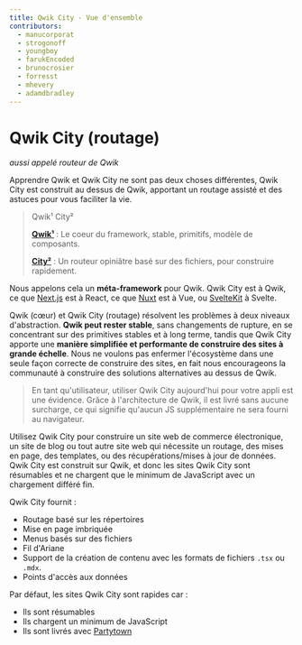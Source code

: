 ```yaml
---
title: Qwik City - Vue d'ensemble
contributors:
  - manucorporat
  - strogonoff
  - youngboy
  - farukEncoded
  - brunocrosier
  - forresst
  - mhevery
  - adamdbradley
---
```


# Qwik City (routage)

*aussi appelé routeur de Qwik*

Apprendre Qwik et Qwik City ne sont pas deux choses différentes, Qwik City est construit au dessus de Qwik, apportant un routage assisté et des astuces pour vous faciliter la vie.

> Qwik¹ City²
>
> [**Qwik¹**](/docs/overview/index.mdx) : Le coeur du framework, stable, primitifs, modèle de composants.
>
> [**City²**](/qwikcity/routing/index.mdx) : Un routeur opiniâtre basé sur des fichiers, pour construire rapidement.

Nous appelons cela un **méta-framework** pour Qwik. Qwik City est à Qwik, ce que [Next.js](https://nextjs.org/) est à React, ce que [Nuxt](https://nuxtjs.org/) est à Vue, ou [SvelteKit](https://kit.svelte.dev/) à Svelte.

Qwik (cœur) et Qwik City (routage) résolvent les problèmes à deux niveaux d'abstraction. **Qwik peut rester stable**, sans changements de rupture, en se concentrant sur des primitives stables et à long terme, tandis que Qwik City apporte une **manière simplifiée et performante de construire des sites à grande échelle**. Nous ne voulons pas enfermer l'écosystème dans une seule façon correcte de construire des sites, en fait nous encourageons la communauté à construire des solutions alternatives au dessus de Qwik.

> En tant qu'utilisateur, utiliser Qwik City aujourd'hui pour votre appli est une évidence. Grâce à l'architecture de Qwik, il est livré sans aucune surcharge, ce qui signifie qu'aucun JS supplémentaire ne sera fourni au navigateur.

Utilisez Qwik City pour construire un site web de commerce électronique, un site de blog ou tout autre site web qui nécessite un routage, des mises en page, des templates, ou des récupérations/mises à jour de données. Qwik City est construit sur Qwik, et donc les sites Qwik City sont résumables et ne chargent que le minimum de JavaScript avec un chargement différé fin.

Qwik City fournit :

- Routage basé sur les répertoires
- Mise en page imbriquée
- Menus basés sur des fichiers
- Fil d'Ariane
- Support de la création de contenu avec les formats de fichiers `.tsx` ou `.mdx`.
- Points d'accès aux données

Par défaut, les sites Qwik City sont rapides car :

- Ils sont résumables
- Ils chargent un minimum de JavaScript
- Ils sont livrés avec [Partytown](https://partytown.builder.io)
